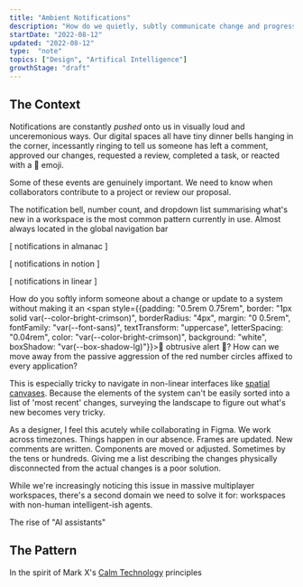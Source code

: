 ```yaml
---
title: "Ambient Notifications"
description: "How do we quietly, subtly communicate change and progress in multiplayer workspaces?"
startDate: "2022-08-12"
updated: "2022-08-12"
type:  "note"
topics: ["Design", "Artifical Intelligence"]
growthStage: "draft"
---
```


<h2 className="micro">The Context</h2>

Notifications are constantly _pushed_ onto us in visually loud and unceremonious ways. Our digital spaces all have tiny dinner bells hanging in the corner, incessantly ringing to tell us someone has left a comment, approved our changes, requested a review, completed a task, or reacted with a <span role="img">😬</span> emoji.

Some of these events are genuinely important. We need to know when collaborators contribute to a project or review our proposal.



The notification bell, number count, and dropdown list summarising what's new in a workspace is the most common pattern currently in use. Almost always located in the global navigation bar

[ notifications in almanac ]

[ notifications in notion ]

[ notifications in linear ]

How do you softly inform someone about a change or update to a system without making it an <span style={{padding: "0.5rem 0.75rem", border: "1px solid var(--color-bright-crimson)", borderRadius: "4px", margin: "0 0.5rem", fontFamily: "var(--font-sans)", textTransform: "uppercase", letterSpacing: "0.04rem", color: "var(--color-bright-crimson)", background: "white", boxShadow: "var(--box-shadow-lg)"}}><span role="img">🚨 </span>obtrusive alert<span role="img"> 🚨</span></span>? How can we move away from the passive aggression of the red number circles affixed to every application?

<BasicImage margin="0 auto 2rem" width="450px" src="https://res.cloudinary.com/dsflrqp6b/image/upload/v1660303205/notifs-bar_apdfpd.png" alt="My passive aggressive desktop toolbar" showalt />


This is especially tricky to navigate in non-linear interfaces like [spatial canvases](#). Because the elements of the system can't be easily sorted into a list of 'most recent' changes, surveying the landscape to figure out what's new becomes very tricky.  

As a designer, I feel this acutely while collaborating in Figma. We work across timezones. Things happen in our absence. Frames are updated. New comments are written. Components are moved or adjusted. Sometimes by the tens or hundreds. Giving me a list describing the changes physically disconnected from the actual changes is a poor solution.

While we're increasingly noticing this issue in massive multiplayer workspaces, there's a second domain we need to solve it for: workspaces with non-human intelligent-ish agents.

The rise of "AI assistants"

<Spacer size="small" />

<h2 className="micro">The Pattern</h2>

In the spirit of Mark X's [Calm Technology](#) principles